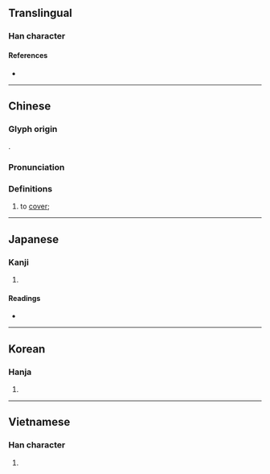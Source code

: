 {{also|家|冢}}
{{character info/new}}
==Translingual==

===Han character===
{{Han char|rn=14|rad=冖|as=08|sn=10|four=|canj=BMMO|ids=⿳冖一豕}}

====References====
* {{Han ref|kx=0130.240|dkj=01584|dj=0293.040|hdz=10304.060|uh=51A1|ud=20897}}

----

==Chinese==
{{zh-forms}}

===Glyph origin===
{{Han etym}}
{{Han compound|𠔼|豕|ls=ic}}.

===Pronunciation===
{{zh-pron
|m=méng
|mc=y
|oc=y
|cat=
}}

===Definitions===
{{zh-hanzi}}

# to [[cover]]; {{zh-alt-form|蒙|tr=-}}

----

==Japanese==

===Kanji===
{{ja-kanji|grade=|rs=冖08}}

# {{defn|lang=ja|sort=冖08}}

====Readings====
* {{ja-readings|on=[[ぼう]] (bō), [[も]] (mo)|kun=[[おおう]] (oou)}}

----

==Korean==

===Hanja===
{{ko-hanja|hangeul=몽|rv=mong|mr=mong}}

# {{defn|lang=ko|sort=冖08}}

----

==Vietnamese==

===Han character===
{{vi-readings|rs=冖08| hanviet = [[trũng]], [[trủng]]}}

# {{defn|lang=vi|sort=冖08}}

{{cln|vi|Han tu}}